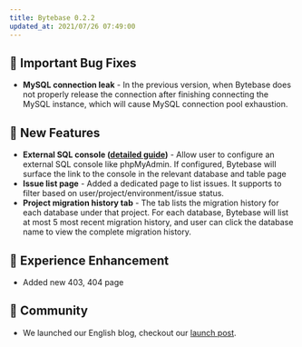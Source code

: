 ```yaml
---
title: Bytebase 0.2.2
updated_at: 2021/07/26 07:49:00
---
```


## 🐞 Important Bug Fixes

- **MySQL connection leak** - In the previous version, when Bytebase does not properly release the connection after finishing connecting the MySQL instance, which will cause MySQL connection pool exhaustion.

## 🚀 New Features

- **External SQL console ([detailed guide](https://docs.bytebase.com/settings/external-sql-console))** - Allow user to configure an external SQL console like phpMyAdmin. If configured, Bytebase will surface the link to the console in the relevant database and table page
- **Issue list page** - Added a dedicated page to list issues. It supports to filter based on user/project/environment/issue status.
- **Project migration history tab** - The tab lists the migration history for each database under that project. For each database, Bytebase will list at most 5 most recent migration history, and user can click the database name to view the complete migration history.

## 🎄 Experience Enhancement

- Added new 403, 404 page

## 🎠 Community

- We launched our English blog, checkout our [launch post](https://bytebase.com/blog/announce-bytebase).

<IncludeBlock url="/docs/get-started/install/install-upgrade"></IncludeBlock>
